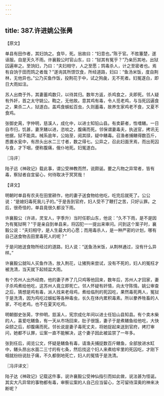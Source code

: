 ```yaml
---
---
---
```

title: 387.许进姚公张昺
---



【原文】

单县有田作者，其妇饷之。食毕，死。翁故曰：“妇意也。”陈于官。不胜箠楚，遂诬服。自是天久不雨。许襄毅公时官山东，曰：“狱其有冤乎？”乃亲历其地，出狱囚遍审之。至饷妇，乃曰：“夫妇相守，人之至愿；鸩毒杀人，计之至密者也。焉有自饷于田而鸩之者哉？”遂询其所馈饮食，所经道路，妇曰：“鱼汤米饭，度自荆林，无他异也。”公乃买鱼作饭，投荆花于中，试之狗彘，无不死者。妇冤遂白，即日大雨如注。

苏人出商于外，其妻蓄鸡数只，以待其归。数年方返，杀鸡食之，夫即死。邻人疑有外奸，首之太守姚公。鞫之，无他故。意其鸡有毒，令人觅老鸡，与当死囚遍食之，果杀二人，狱遂白。盖鸡食蜈蚣百虫，久则蓄毒，故养生家鸡老不食，又夏不食鸡。

张御史昺，字仲明，慈溪人，成化中，以进士知铅山县。有卖薪者，性嗜鳝。一日自市归，饥甚，妻烹鳝以进，恣啖之，腹痛而死。邻保谓妻毒夫，执送官，拷讯无他据，狱不能具。械系逾年，公始至，阅其牍，疑中鳝毒。召渔者捕鳝得数百斤，悉置水瓮中，有昂头出水二三寸者，数之得七。公异之，召此妇面烹焉，而出死囚与食，才下咽，便称腹痛，俄仆地死。妇冤遂白。

〖冯评〗

陆子远《神政记》载此事，谓公受神教而然，说颇诞。要之凡物之异常者，皆有毒，察狱者自宜留心，何待取决于冥冥哉！

【译文】

明朝时单县有农夫在田里耕作，他的妻子送食物给他吃，吃完后就死了。公公说：“是媳妇毒死我儿子的。”于是告到官府，妇人受不了鞭打之苦，只好认罪。之后，很奇怪的，单县竟很久都没下雨。

许襄毅公（许进，灵宝人，字季升）当时任职山东，他说：“久不下雨，是不是因为有冤狱啊？”于是亲自到单县来，将囚犯一一提出来审问。问到这个案子时，襄毅公说：“夫妇相守，是人生最大的心愿；而用毒杀人，是一种严密的计划，哪有自己送食物去田里毒死人的呢？”

于是问她送食物所经过的道路，妇人说：“送鱼汤米饭，从荆林通过，没有什么异样。”

许襄毅公就叫人买鱼作汤，放入荆花，让猪狗来尝试，没有不死的，妇人的冤枉才被洗清，当天就下起倾盆大雨。

有个苏州人出外经商，他的妻子养了几只鸡等他回来，数年后，苏州人才回家，妻子杀鸡煮给他吃，这苏州人竟立即死亡。邻人怀疑有奸情，向太守陈情。姚公审查之后，猜想是鸡有毒，派人找来老母鸡，煮给临刑的死囚吃，果然毒死两人，冤狱于是洗清，因为鸡吃过蜈蚣等各种毒虫，长久在体内累积毒素。所以豢养牲畜的人家，不吃老鸡，也不在夏天吃鸡，

明朝御史张昺，字仲明，慈溪人，宪宗成化年间以进士任铅山县知县。有个卖木柴的人，喜爱吃鳝鱼，有一天从市场回来，肚子很饿，妻子于是煮鳝鱼给他吃，大快朵颐之后，却腹痛而死。邻长说是妻子毒死丈夫，将她捉起来送到官府，拷打审问，她都不认罪，讼案一直不能解决，这个妻子因此被监禁了一年多。

张到任后，阅览公文，怀疑是鳝鱼有毒，请渔夫捕捉数百斤鳝鱼，全部放进水缸中，鳝头昂出水面二三寸的有七条，然后找这个妇人来煮给牢里的死囚吃，才刚下咽就纷纷说肚子痛，不久都倒地死亡，妇人的冤情于是洗清。

〖冯评译文〗

陆子达《神政记》记载这件事，说许襄毅公受神仙指引而如此做，说法甚为怪诞。其实大凡异常的事物都有毒，审察讼案的人自己应当留心，怎可留待深奥的神来决断呢？